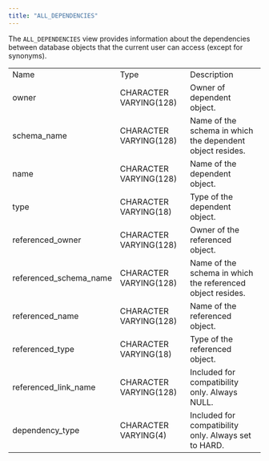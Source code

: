 ```yaml
---
title: "ALL_DEPENDENCIES"
---
```


<div id="all_dependencies" class="registered_link"></div>

The `ALL_DEPENDENCIES` view provides information about the dependencies between database objects that the current user can access (except for synonyms).

|                        |                        |                                                            |
| ---------------------- | ---------------------- | ---------------------------------------------------------- |
| Name                   | Type                   | Description                                                |
| owner                  | CHARACTER VARYING(128) | Owner of dependent object.                                 |
| schema_name            | CHARACTER VARYING(128) | Name of the schema in which the dependent object resides.  |
| name                   | CHARACTER VARYING(128) | Name of the dependent object.                              |
| type                   | CHARACTER VARYING(18)  | Type of the dependent object.                              |
| referenced_owner       | CHARACTER VARYING(128) | Owner of the referenced object.                            |
| referenced_schema_name | CHARACTER VARYING(128) | Name of the schema in which the referenced object resides. |
| referenced_name        | CHARACTER VARYING(128) | Name of the referenced object.                             |
| referenced_type        | CHARACTER VARYING(18)  | Type of the referenced object.                             |
| referenced_link_name   | CHARACTER VARYING(128) | Included for compatibility only. Always NULL.              |
| dependency_type        | CHARACTER VARYING(4)   | Included for compatibility only. Always set to HARD.       |
